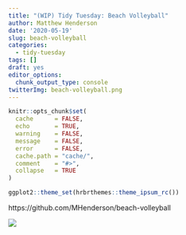```yaml
---
title: "(WIP) Tidy Tuesday: Beach Volleyball"
author: Matthew Henderson
date: '2020-05-19'
slug: beach-volleyball
categories:
  - tidy-tuesday
tags: []
draft: yes
editor_options: 
  chunk_output_type: console
twitterImg: beach-volleyball.png
---
```


```r
knitr::opts_chunk$set(
  cache      = FALSE,
  echo       = TRUE,
  warning    = FALSE,
  message    = FALSE,
  error      = FALSE,
  cache.path = "cache/",
  comment    = "#>",
  collapse   = TRUE
)

ggplot2::theme_set(hrbrthemes::theme_ipsum_rc())
```

https://github.com/MHenderson/beach-volleyball

![](beach-volleyball.png)

